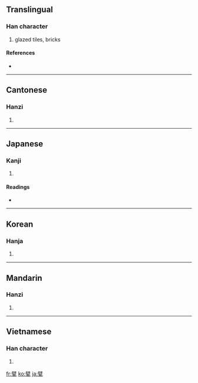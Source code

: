 ==Translingual==

===Han character===
{{Han char|rn=98|rad=瓦|as=13|sn=18|four=7071<sub>7</sub>|canj=尸十一女弓 (SJMVN)}}

# glazed tiles, bricks

====References====
* {{Han ref|kx=0752.170|dkj=21609|dj=1160.020|hdz=21433.060|uh=7513|ud=29971|bh=F049|bd=61513}}

----

==Cantonese==

===Hanzi===
{{yue-hanzi|jyut=|y=pik1}}

# {{defn|Cantonese|sort=瓦13}}

----

==Japanese==

===Kanji===
{{ja-kanji|grade=|rs=瓦13}}

# {{defn|Japanese|sort=瓦13}}

====Readings====
* {{ja-readings|on=[[へき]] (heki)|kun=[[かわら]] (kawara)|nanori=}}

----

==Korean==

===Hanja===
{{ko-hanja|hangeul=벽|eumhun=|rv=byeok|mr=pyŏk|y=pyek}}

# {{defn|Korean|sort=瓦13}}

----

==Mandarin==

===Hanzi===
{{cmn-hanzi|pin=[[pì]] ([[pi4]])|wg=p'i<sup>4</sup>}}

# {{defn|Mandarin|sort=瓦13}}

----

==Vietnamese==

===Han character===
{{vi-hantu|[[bích]], [[bịch]]|rs=瓦13}}

# {{defn|Vietnamese|sort=瓦13}}

[[fr:甓]]
[[ko:甓]]
[[ja:甓]]